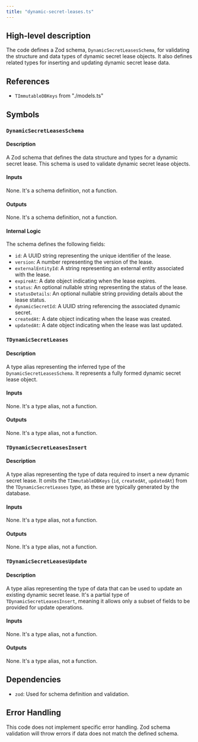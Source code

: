 ```yaml
---
title: "dynamic-secret-leases.ts"
---
```


## High-level description
The code defines a Zod schema, `DynamicSecretLeasesSchema`, for validating the structure and data types of dynamic secret lease objects. It also defines related types for inserting and updating dynamic secret lease data.

## References
- `TImmutableDBKeys` from "./models.ts"

## Symbols
### `DynamicSecretLeasesSchema`
#### Description
A Zod schema that defines the data structure and types for a dynamic secret lease. This schema is used to validate dynamic secret lease objects.

#### Inputs
None. It's a schema definition, not a function.

#### Outputs
None. It's a schema definition, not a function.

#### Internal Logic
The schema defines the following fields:
- `id`: A UUID string representing the unique identifier of the lease.
- `version`: A number representing the version of the lease.
- `externalEntityId`: A string representing an external entity associated with the lease.
- `expireAt`: A date object indicating when the lease expires.
- `status`: An optional nullable string representing the status of the lease.
- `statusDetails`: An optional nullable string providing details about the lease status.
- `dynamicSecretId`: A UUID string referencing the associated dynamic secret.
- `createdAt`: A date object indicating when the lease was created.
- `updatedAt`: A date object indicating when the lease was last updated.

### `TDynamicSecretLeases`
#### Description
A type alias representing the inferred type of the `DynamicSecretLeasesSchema`. It represents a fully formed dynamic secret lease object.

#### Inputs
None. It's a type alias, not a function.

#### Outputs
None. It's a type alias, not a function.

### `TDynamicSecretLeasesInsert`
#### Description
A type alias representing the type of data required to insert a new dynamic secret lease. It omits the `TImmutableDBKeys` (`id`, `createdAt`, `updatedAt`) from the `TDynamicSecretLeases` type, as these are typically generated by the database.

#### Inputs
None. It's a type alias, not a function.

#### Outputs
None. It's a type alias, not a function.

### `TDynamicSecretLeasesUpdate`
#### Description
A type alias representing the type of data that can be used to update an existing dynamic secret lease. It's a partial type of `TDynamicSecretLeasesInsert`, meaning it allows only a subset of fields to be provided for update operations.

#### Inputs
None. It's a type alias, not a function.

#### Outputs
None. It's a type alias, not a function.

## Dependencies
- `zod`: Used for schema definition and validation.

## Error Handling
This code does not implement specific error handling. Zod schema validation will throw errors if data does not match the defined schema.
